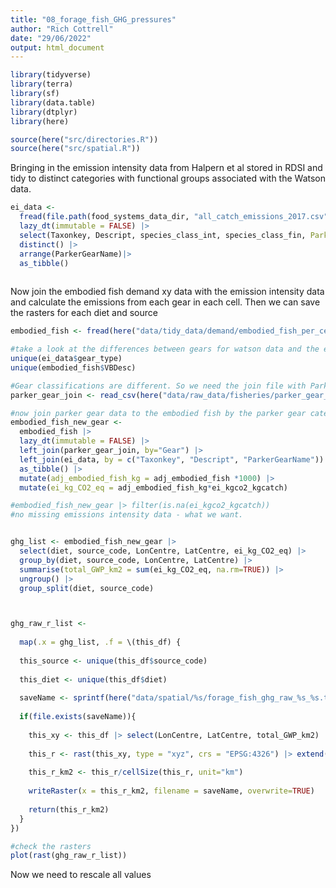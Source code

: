 ```yaml
---
title: "08_forage_fish_GHG_pressures"
author: "Rich Cottrell"
date: "29/06/2022"
output: html_document
---
```


```r
library(tidyverse)
library(terra)
library(sf)
library(data.table)
library(dtplyr)
library(here)

source(here("src/directories.R"))
source(here("src/spatial.R"))


```

Bringing in the emission intensity data from Halpern et al stored in RDSI and tidy to distinct categories with functional groups associated with the Watson data.
```r

ei_data <- 
  fread(file.path(food_systems_data_dir, "all_catch_emissions_2017.csv")) |> 
  lazy_dt(immutable = FALSE) |> 
  select(Taxonkey, Descript, species_class_int, species_class_fin, ParkerGearName = gear_type, ei_kgco2_kgcatch) |> 
  distinct() |> 
  arrange(ParkerGearName)|> 
  as_tibble()
  

```

Now join the embodied fish demand xy data with the emission intensity data and calculate the emissions from each gear in each cell. Then we can save the rasters for each diet and source

```r

embodied_fish <- fread(here("data/tidy_data/demand/embodied_fish_per_cell.csv"))

#take a look at the differences between gears for watson data and the ei data 
unique(ei_data$gear_type)
unique(embodied_fish$VBDesc)

#Gear classifications are different. So we need the join file with Parker Data created in Halpern et al food systems project
parker_gear_join <- read_csv(here("data/raw_data/fisheries/parker_gear_join.csv"))

#now join parker gear data to the embodied fish by the parker gear categories, species and description from watson. Adjust the emissions intensities to reflect per tonne pressures
embodied_fish_new_gear <- 
  embodied_fish |> 
  lazy_dt(immutable = FALSE) |> 
  left_join(parker_gear_join, by="Gear") |> 
  left_join(ei_data, by = c("Taxonkey", "Descript", "ParkerGearName")) |> 
  as_tibble() |> 
  mutate(adj_embodied_fish_kg = adj_embodied_fish *1000) |> 
  mutate(ei_kg_CO2_eq = adj_embodied_fish_kg*ei_kgco2_kgcatch)

#embodied_fish_new_gear |> filter(is.na(ei_kgco2_kgcatch))
#no missing emissions intensity data - what we want.


ghg_list <- embodied_fish_new_gear |> 
  select(diet, source_code, LonCentre, LatCentre, ei_kg_CO2_eq) |> 
  group_by(diet, source_code, LonCentre, LatCentre) |> 
  summarise(total_GWP_km2 = sum(ei_kg_CO2_eq, na.rm=TRUE)) |> 
  ungroup() |> 
  group_split(diet, source_code)



ghg_raw_r_list <- 
  
  map(.x = ghg_list, .f = \(this_df) {
  
  this_source <- unique(this_df$source_code)
  
  this_diet <- unique(this_df$diet)
  
  saveName <- sprintf(here("data/spatial/%s/forage_fish_ghg_raw_%s_%s.tif"), this_diet, this_diet, this_source)
  
  if(file.exists(saveName)){
    
    this_xy <- this_df |> select(LonCentre, LatCentre, total_GWP_km2)
    
    this_r <- rast(this_xy, type = "xyz", crs = "EPSG:4326") |> extend(ext(rast(res=0.5)))
    
    this_r_km2 <- this_r/cellSize(this_r, unit="km")
    
    writeRaster(x = this_r_km2, filename = saveName, overwrite=TRUE)
    
    return(this_r_km2)
  }
})

#check the rasters
plot(rast(ghg_raw_r_list))

```

Now we need to rescale all values

```r

```

